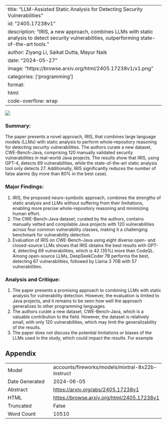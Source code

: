 
---
title: "LLM-Assisted Static Analysis for Detecting Security Vulnerabilities"
id: "2405.17238v1"
description: "IRIS, a new approach, combines LLMs with static analysis to detect security vulnerabilities, outperforming state-of-the-art tools."
author: Ziyang Li, Saikat Dutta, Mayur Naik
date: "2024-05-27"
image: "https://browse.arxiv.org/html/2405.17238v1/x1.png"
categories: ['programming']
format:
  html:
    code-overflow: wrap
---

![](https://browse.arxiv.org/html/2405.17238v1/x1.png)

### Summary:

The paper presents a novel approach, IRIS, that combines large language models (LLMs) with static analysis to perform whole-repository reasoning for detecting security vulnerabilities. The authors curate a new dataset, CWE-Bench-Java, comprising 120 manually validated security vulnerabilities in real-world Java projects. The results show that IRIS, using GPT-4, detects 69 vulnerabilities, while the state-of-the-art static analysis tool only detects 27. Additionally, IRIS significantly reduces the number of false alarms (by more than 80% in the best case).

### Major Findings:

1. IRIS, the proposed neuro-symbolic approach, combines the strengths of static analysis and LLMs without suffering from their limitations, enabling more precise whole-repository reasoning and minimizing human effort.
2. The CWE-Bench-Java dataset, curated by the authors, contains manually vetted and compilable Java projects with 120 vulnerabilities across four common vulnerability classes, making it a challenging benchmark for vulnerability detection.
3. Evaluation of IRIS on CWE-Bench-Java using eight diverse open- and closed-source LLMs shows that IRIS obtains the best results with GPT-4, detecting 69 vulnerabilities, which is 42 (35%) more than CodeQL. Among open-source LLMs, DeepSeekCoder 7B performs the best, detecting 67 vulnerabilities, followed by Llama 3 70B with 57 vulnerabilities.

### Analysis and Critique:

1. The paper presents a promising approach to combining LLMs with static analysis for vulnerability detection. However, the evaluation is limited to Java projects, and it remains to be seen how well the approach generalizes to other programming languages.
2. The authors curate a new dataset, CWE-Bench-Java, which is a valuable contribution to the field. However, the dataset is relatively small, with only 120 vulnerabilities, which may limit the generalizability of the results.
3. The paper does not discuss the potential limitations or biases of the LLMs used in the study, which could impact the results. For example

## Appendix

|          |          |
|----------|----------|
| Model     | accounts/fireworks/models/mixtral-8x22b-instruct       |
| Date Generated     | 2024-06-05       |
| Abstract | [https://arxiv.org/abs/2405.17238v1](https://arxiv.org/abs/2405.17238v1)        |
| HTML     | [https://browse.arxiv.org/html/2405.17238v1](https://browse.arxiv.org/html/2405.17238v1)       |
| Truncated       | False       |
| Word Count       | 10510       |